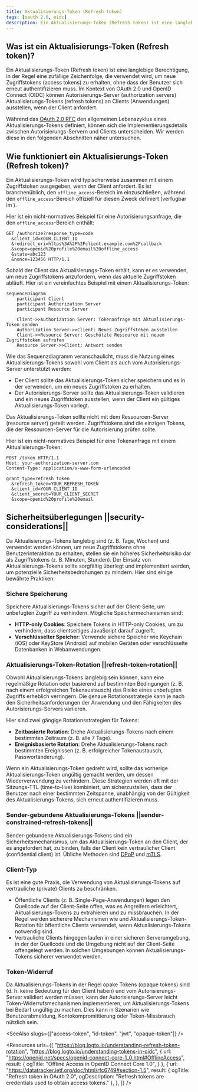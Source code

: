 ```yaml
---
title: Aktualisierungs-Token (Refresh token)
tags: [oauth 2.0, oidc]
description: Ein Aktualisierungs-Token (Refresh token) ist eine langlebige Berechtigung, die verwendet wird, um neue Zugriffstokens zu erhalten, ohne dass der Benutzer sich erneut authentifizieren muss. Es wird verwendet, um Benutzersitzungen aufrechtzuerhalten und ein besseres Benutzererlebnis zu bieten.
---
```


## Was ist ein Aktualisierungs-Token (Refresh token)?

Ein Aktualisierungs-Token (Refresh token) ist eine langlebige Berechtigung, in der Regel eine zufällige Zeichenfolge, die verwendet wird, um neue <Ref slug="access-token">Zugriffstokens (access tokens)</Ref> zu erhalten, ohne dass der Benutzer sich erneut authentifizieren muss. Im Kontext von OAuth 2.0 und OpenID Connect (OIDC) können <Ref slug="authorization-server">Autorisierungs-Server (authorization servers)</Ref> Aktualisierungs-Tokens (refresh tokens) an Clients (Anwendungen) ausstellen, wenn der Client <Ref slug="offline-access" /> anfordert.

Während das [OAuth 2.0 RFC](https://datatracker.ietf.org/doc/html/rfc6749#section-1.5) den allgemeinen Lebenszyklus eines Aktualisierungs-Tokens definiert, können sich die Implementierungsdetails zwischen Autorisierungs-Servern und Clients unterscheiden. Wir werden diese in den folgenden Abschnitten näher untersuchen.

## Wie funktioniert ein Aktualisierungs-Token (Refresh token)?

Ein Aktualisierungs-Token wird typischerweise zusammen mit einem Zugriffstoken ausgegeben, wenn der Client <Ref slug="offline-access" /> anfordert. Es ist branchenüblich, den `offline_access`-Bereich im <Ref slug="authorization-request" /> einzuschließen, während <Ref slug="openid-connect" /> den `offline_access`-Bereich offiziell für diesen Zweck definiert (verfügbar im <Ref slug="authentication-request" />).

Hier ist ein nicht-normatives Beispiel für eine Autorisierungsanfrage, die den `offline_access`-Bereich enthält:

```http
GET /authorize?response_type=code
  &client_id=YOUR_CLIENT_ID
  &redirect_uri=https%3A%2F%2Fclient.example.com%2Fcallback
  &scope=openid%20profile%20email%20offline_access
  &state=abc123
  &nonce=123456 HTTP/1.1
```

Sobald der Client das Aktualisierungs-Token erhält, kann er es verwenden, um neue Zugriffstokens anzufordern, wenn das aktuelle Zugriffstoken abläuft. Hier ist ein vereinfachtes Beispiel mit einem Aktualisierungs-Token:

```mermaid
sequenceDiagram
    participant Client
    participant Authorization Server
    participant Resource Server

    Client->>Authorization Server: Tokenanfrage mit Aktualisierungs-Token senden
    Authorization Server->>Client: Neues Zugriffstoken ausstellen
    Client->>Resource Server: Geschützte Ressource mit neuem Zugriffstoken aufrufen
    Resource Server->>Client: Antwort senden
```

Wie das Sequenzdiagramm veranschaulicht, muss die Nutzung eines Aktualisierungs-Tokens sowohl vom Client als auch vom Autorisierungs-Server unterstützt werden:

- Der Client sollte das Aktualisierungs-Token sicher speichern und es in der <Ref slug="token-request" /> verwenden, um ein neues Zugriffstoken zu erhalten.
- Der Autorisierungs-Server sollte das Aktualisierungs-Token validieren und ein neues Zugriffstoken ausstellen, wenn der Client ein gültiges Aktualisierungs-Token vorlegt.

Das Aktualisierungs-Token sollte nicht mit dem <Ref slug="resource-server">Ressourcen-Server (resource server)</Ref> geteilt werden. Zugriffstokens sind die einzigen Tokens, die der Ressourcen-Server für die Autorisierung prüfen sollte.

Hier ist ein nicht-normatives Beispiel für eine Tokenanfrage mit einem Aktualisierungs-Token:

```http
POST /token HTTP/1.1
Host: your-authorization-server.com
Content-Type: application/x-www-form-urlencoded

grant_type=refresh_token
  &refresh_token=YOUR_REFRESH_TOKEN
  &client_id=YOUR_CLIENT_ID
  &client_secret=YOUR_CLIENT_SECRET
  &scope=openid%20profile%20email
```

## Sicherheitsüberlegungen ||security-considerations||

Da Aktualisierungs-Tokens langlebig sind (z. B. Tage, Wochen) und verwendet werden können, um neue Zugriffstokens ohne Benutzerinteraktion zu erhalten, stellen sie ein höheres Sicherheitsrisiko dar als Zugriffstokens (z. B. Minuten, Stunden). Der Einsatz von Aktualisierungs-Tokens sollte sorgfältig überlegt und implementiert werden, um potenzielle Sicherheitsbedrohungen zu mindern. Hier sind einige bewährte Praktiken:

### Sichere Speicherung

Speichere Aktualisierungs-Tokens sicher auf der Client-Seite, um unbefugten Zugriff zu verhindern. Mögliche Speichermechanismen sind:

- **HTTP-only Cookies**: Speichere Tokens in HTTP-only Cookies, um zu verhindern, dass clientseitiges JavaScript darauf zugreift.
- **Verschlüsselter Speicher**: Verwende sichere Speicher wie Keychain (iOS) oder KeyStore (Android) auf mobilen Geräten oder verschlüsselte Datenbanken in Webanwendungen.

### Aktualisierungs-Token-Rotation ||refresh-token-rotation||

Obwohl Aktualisierungs-Tokens langlebig sein können, kann eine regelmäßige Rotation oder basierend auf bestimmten Bedingungen (z. B. nach einem erfolgreichen Tokenaustausch) das Risiko eines unbefugten Zugriffs erheblich verringern. Die genaue Rotationsstrategie kann je nach den Sicherheitsanforderungen der Anwendung und den Fähigkeiten des Autorisierungs-Servers variieren.

Hier sind zwei gängige Rotationsstrategien für Tokens:

- **Zeitbasierte Rotation**: Drehe Aktualisierungs-Tokens nach einem bestimmten Zeitraum (z. B. alle 7 Tage).
- **Ereignisbasierte Rotation**: Drehe Aktualisierungs-Tokens nach bestimmten Ereignissen (z. B. erfolgreicher Tokenaustausch, Passwortänderung).

Wenn ein Aktualisierungs-Token gedreht wird, sollte das vorherige Aktualisierungs-Token ungültig gemacht werden, um dessen Wiederverwendung zu verhindern. Diese Strategien werden oft mit der Sitzungs-TTL (time-to-live) kombiniert, um sicherzustellen, dass der Benutzer nach einer bestimmten Zeitspanne, unabhängig von der Gültigkeit des Aktualisierungs-Tokens, sich erneut authentifizieren muss.

### Sender-gebundene Aktualisierungs-Tokens ||sender-constrained-refresh-tokens||

Sender-gebundene Aktualisierungs-Tokens sind ein Sicherheitsmechanismus, um das Aktualisierungs-Token an den Client, der es angefordert hat, zu binden, falls der Client kein <Ref slug="client" headingId="confidential-clients">vertraulicher Client (confidential client)</Ref> ist. Übliche Methoden sind [DPoP](https://datatracker.ietf.org/doc/html/rfc9449) und [mTLS](https://datatracker.ietf.org/doc/html/rfc8705).

### Client-Typ

Es ist eine gute Praxis, die Verwendung von Aktualisierungs-Tokens auf <Ref slug="client" headingId="confidential-clients">vertrauliche (private) Clients</Ref> zu beschränken.

- Öffentliche Clients (z. B. Single-Page-Anwendungen) legen den Quellcode auf der Client-Seite offen, was es Angreifern erleichtert, Aktualisierungs-Tokens zu extrahieren und zu missbrauchen. In der Regel werden sicherere Mechanismen wie <Ref slug="pkce" /> und Aktualisierungs-Token-Rotation für öffentliche Clients verwendet, wenn Aktualisierungs-Tokens notwendig sind.
- Vertrauliche Clients hingegen laufen in einer sicheren Serverumgebung, in der der Quellcode und die Umgebung nicht auf der Client-Seite offengelegt werden. In solchen Umgebungen können Aktualisierungs-Tokens sicherer verwendet werden.

### Token-Widerruf

Da Aktualisierungs-Tokens in der Regel <Ref slug="opaque-token">opake Tokens (opaque tokens)</Ref> sind (d. h. keine Bedeutung für den Client haben) und vom Autorisierungs-Server validiert werden müssen, kann der Autorisierungs-Server leicht Token-Widerrufsmechanismen implementieren, um Aktualisierungs-Tokens bei Bedarf ungültig zu machen. Dies kann in Szenarien wie Benutzerabmeldung, Kontokompromittierung oder Token-Missbrauch nützlich sein.

<SeeAlso slugs={["access-token", "id-token", "jwt", "opaque-token"]} />

<Resources urls={[
  "https://blog.logto.io/understanding-refresh-token-rotation",
  "https://blog.logto.io/understanding-tokens-in-oidc",
  {
    url: "https://openid.net/specs/openid-connect-core-1_0.html#OfflineAccess",
    result: {
      ogTitle: "Offline Access in OpenID Connect Core 1.0",
    }
  },
  {
    url: "https://datatracker.ietf.org/doc/html/rfc6749#section-1.5",
    result: {
      ogTitle: "Refresh token in OAuth 2.0",
      ogDescription: "Refresh tokens are credentials used to obtain access tokens."
    },
  },
]} />
